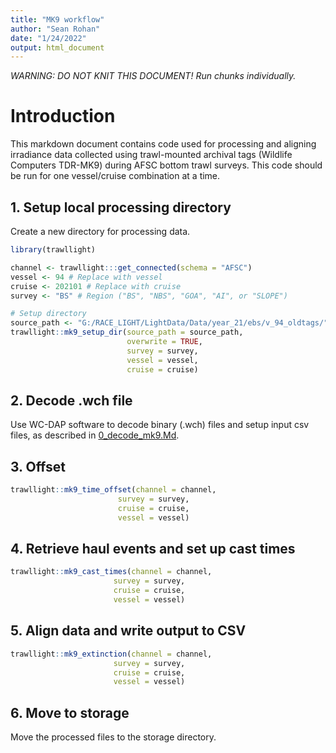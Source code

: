 ```yaml
---
title: "MK9 workflow"
author: "Sean Rohan"
date: "1/24/2022"
output: html_document
---
```


*WARNING: DO NOT KNIT THIS DOCUMENT! Run chunks individually.*

# Introduction

This markdown document contains code used for processing and aligning irradiance data collected using trawl-mounted archival tags (Wildlife Computers TDR-MK9) during AFSC bottom trawl surveys. This code should be run for one vessel/cruise combination at a time.

## 1. Setup local processing directory

Create a new directory for processing data.

```r
library(trawllight)

channel <- trawllight:::get_connected(schema = "AFSC")
vessel <- 94 # Replace with vessel
cruise <- 202101 # Replace with cruise
survey <- "BS" # Region ("BS", "NBS", "GOA", "AI", or "SLOPE")

# Setup directory
source_path <- "G:/RACE_LIGHT/LightData/Data/year_21/ebs/v_94_oldtags/" # Replace with the source directory
trawllight::mk9_setup_dir(source_path = source_path,
                          overwrite = TRUE,
                          survey = survey,
                          vessel = vessel,
                          cruise = cruise)
```
## 2. Decode .wch file

Use WC-DAP software to decode binary (.wch) files and setup input csv files, as described in [0_decode_mk9.Md](/0_decode_mk9.Md).

## 3. Offset

```r
trawllight::mk9_time_offset(channel = channel,
                        survey = survey,
                        cruise = cruise,
                        vessel = vessel)
```

## 4. Retrieve haul events and set up cast times

```r
trawllight::mk9_cast_times(channel = channel,
                       survey = survey,
                       cruise = cruise,
                       vessel = vessel)
```

## 5. Align data and write output to CSV

```r
trawllight::mk9_extinction(channel = channel,
                       survey = survey,
                       cruise = cruise,
                       vessel = vessel)
```

## 6. Move to storage

Move the processed files to the storage directory.